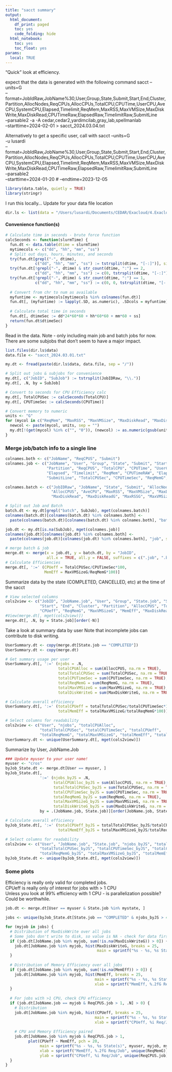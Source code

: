 ```yaml
---
title: "sacct summary"
output:
  html_document:
    df_print: paged
    toc: yes
    code_folding: hide
  html_notebook:
    toc: yes
    toc_float: yes
params:
  local: TRUE
---
```


"Quick" look at efficiency. 


expect that the data is generated with the following command
sacct --units=G \
      --format=JobIdRaw,JobName%30,User,Group,State,Submit,Start,End,Cluster,Partition,AllocNodes,ReqCPUs,AllocCPUs,TotalCPU,CPUTime,UserCPU,AveCPU,SystemCPU,Elapsed,Timelimit,ReqMem,MaxRSS,MaxVMSize,MaxDiskWrite,MaxDiskRead,CPUTimeRaw,ElapsedRaw,TimelimitRaw,SubmitLine \
      --parsable2 -a -A cedar,cedar2,yardimcilab,gray_lab,spellmanlab \
      --starttime=2024-02-01  > sacct_2024.03.04.txt

Alternatively to get a specific user, call with
sacct --units=G \
      -u lusardi \
      --format=JobIdRaw,JobName%30,User,Group,State,Submit,Start,End,Cluster,Partition,AllocNodes,ReqCPUs,AllocCPUs,TotalCPU,CPUTime,UserCPU,AveCPU,SystemCPU,Elapsed,Timelimit,ReqMem,MaxRSS,MaxVMSize,MaxDiskWrite,MaxDiskRead,CPUTimeRaw,ElapsedRaw,TimelimitRaw,SubmitLine \
      --parsable2 \
      --starttime=2024-01-20 
#      --endtime=2023-12-05


```r
library(data.table, quietly = TRUE)
library(stringr)
```

I run this locally... Update for your data file location
```r
dir.ls <- list(data = "/Users/lusardi/Documents/CEDAR/Exacloud/4.Exacloud Usage")
```

#### Convenience function(s)
```r
# Calculate time in seconds - brute force function
calcSeconds <- function(slurmTime) {
  fun.dt <- data.table(dtime = slurmTime)
  mytimecols <- c("dd", "hh", "mm", "ss")
  # Split out days, hours, minutes, and seconds
  try(fun.dt[grepl("-", dtime),
             c("dd", "hh", "mm", "ss") := tstrsplit(dtime, "[-:]")], silent = TRUE)
  try(fun.dt[!grepl("-", dtime) & str_count(dtime, ":") == 2,
             c("dd", "hh", "mm", "ss") := c(0, tstrsplit(dtime, "[-:]"))], silent = TRUE)
  try(fun.dt[!grepl("-", dtime) & str_count(dtime, ":") == 1,
             c("dd", "hh", "mm", "ss") := c(0, 0, tstrsplit(dtime, "[-:]"))], silent = TRUE)
  
  # Convert from chr to num as available
  myfuntime <- mytimecols[mytimecols %in% colnames(fun.dt)]
  fun.dt[, (myfuntime) := lapply(.SD, as.numeric), .SDcols = myfuntime]
  
  # Calculate total time in seconds
  fun.dt[, dtimeSec := dd*24*60*60 + hh*60*60 + mm*60 + ss]
  return(fun.dt$dtimeSec)
}
```

Read in the data. Note - only including main job and batch jobs for now. There are some subjobs that don't seem to have a major impact.

```r
list.files(dir.ls$data)
data.file <- "sacct_2024.03.01.txt"

my.dt <- fread(paste(dir.ls$data, data.file, sep = "/"))

# Split out jobs & subjobs for convenience
my.dt[, c("JobID", "SubJob") := tstrsplit(JobIDRaw, "\\.")]
my.dt[, .N, by = SubJob]

# Convert to seconds for CPU Efficiency calc
my.dt[, TotalCPUSec := calcSeconds(TotalCPU)]
my.dt[, CPUTimeSec := calcSeconds(CPUTime)]

# Convert memory to numeric
units <- "G"
for (mycol in c("ReqMem", "MaxRSS", "MaxVMSize", "MaxDiskRead", "MaxDiskWrite")) {
  newcol <- paste(mycol, units, sep = "")
  my.dt[!(get(mycol) %in% c("", "0")), (newcol) := as.numeric(gsub(units, "", get(mycol)))]
}
```

### Merge job/batch info to a single line

```r
colnames.both <- c("JobName", "ReqCPUS", "Submit")
colnames.job <- c("JobName", "User", "Group", "State", "Submit", "Start", "End", "Cluster",
                  "Partition", "ReqCPUS", "TotalCPU", "CPUTime", "UserCPU", "SystemCPU",
                  "Elapsed", "Timelimit", "ReqMem", "CPUTimeRAW", "ElapsedRaw", "TimelimitRaw",
                  "SubmitLine", "TotalCPUSec", "CPUTimeSec", "ReqMemG", "JobID")

colnames.batch <- c("JobIDRaw", "JobName", "State", "Submit", "AllocNodes", "ReqCPUS",
                    "AllocCPUS", "AveCPU", "MaxRSS", "MaxVMSize", "MaxDiskWrite", "MaxDiskWriteG",
                    "MaxDiskRead", "MaxDiskReadG", "MaxRSSG", "MaxVMSizeG", "JobID", "SubJob")

# Split out Job and Batch
batch.dt <- my.dt[grepl("batch", SubJob), mget(colnames.batch)]
colnames(batch.dt)[colnames(batch.dt) %in% colnames.both] <-
  paste(colnames(batch.dt)[colnames(batch.dt) %in% colnames.both], "batch", sep = ".")

job.dt <- my.dt[is.na(SubJob), mget(colnames.job)]
colnames(job.dt)[colnames(job.dt) %in% colnames.both] <-
  paste(colnames(job.dt)[colnames(job.dt) %in% colnames.both], "job", sep = ".")

# merge batch & job
merge.dt <- merge(x = job.dt, y = batch.dt, by = "JobID",
                  all.x = TRUE, all.y = FALSE, suffixes = c(".job", ".batch"))
# Calculate Efficiencies
merge.dt[, ':=' (CPUeff = TotalCPUSec/CPUTimeSec*100,
                 MemEff = MaxVMSizeG/ReqMemG*100)]
```

Summarize data by the state (COMPLETED, CANCELLED, etc) at the time of the sacct
```r
# View selected columns
cols2view <- c("JobID", "JobName.job", "User", "Group", "State.job", "Submit.job", "SubmitLine",
               "Start", "End", "Cluster", "Partition", "AllocCPUS", "TotalCPU", "CPUTime",
               "CPUeff", "ReqMemG", "MaxVMSizeG", "MemEff", "MaxDiskReadG", "MaxDiskWriteG")
#View(merge.dt[, mget(cols2view)])
merge.dt[, .N, by = State.job][order(-N)]
```

Take a look at summary data by user
Note that incomplete jobs can contribute to disk writing.

```r
UserSummary.dt <- copy(merge.dt[State.job == "COMPLETED"])
UserSummary.dt <- copy(merge.dt)

# Get summary usage per user
UserSummary.dt[, ':=' (njobs = .N,
                       totalCPUAlloc = sum(AllocCPUS, na.rm = TRUE),
                       totalTotalCPUSec = sum(TotalCPUSec, na.rm = TRUE),
                       totalCPUTimeSec = sum(CPUTimeSec, na.rm = TRUE),
                       totalReqMemG = sum(ReqMemG, na.rm = TRUE),
                       totalMaxVMSizeG = sum(MaxVMSizeG, na.rm = TRUE),
                       totalDiskWriteG = sum(MaxDiskWriteG, na.rm = TRUE)), by = User]

# Calculate overall efficiency 
UserSummary.dt[, ':=' (totalCPUeff = totalTotalCPUSec/totalCPUTimeSec*100,
                       totalMemEff = totalMaxVMSizeG/totalReqMemG*100)]

# Select columns for readability
cols2view <- c("User", "njobs", "totalCPUAlloc",
               "totalTotalCPUSec", "totalCPUTimeSec", "totalCPUeff",
               "totalReqMemG", "totalMaxVMSizeG", "totalMemEff", "totalDiskWriteG")
UserSummary.dt <- unique(UserSummary.dt[, mget(cols2view)])
```

Summarize by User, JobName.Job

```r
### Update myuser to your user name! 
myuser <- "cros"
byJob_State.dt <- merge.dt[User == myuser, ]
byJob_State.dt[,
               ':=' (njobs_byJS = .N,
                     totalCPUAlloc_byJS = sum(AllocCPUS, na.rm = TRUE),
                     totalTotalCPUSec_byJS = sum(TotalCPUSec, na.rm = TRUE),
                     totalCPUTimeSec_byJS = sum(CPUTimeSec, na.rm = TRUE),
                     totalReqMemG_byJS = sum(ReqMemG, na.rm = TRUE),
                     totalMaxVMSizeG_byJS = sum(MaxVMSizeG, na.rm = TRUE),
                     totalDiskWriteG_byJS = sum(MaxDiskWriteG, na.rm = TRUE)),
               by = .(JobName.job, State.job)][order(JobName.job, State.job)]

# Calculate overall efficiency 
byJob_State.dt[, ':=' (totalCPUeff_byJS = totalTotalCPUSec_byJS/totalCPUTimeSec_byJS*100,
                       totalMemEff_byJS = totalMaxVMSizeG_byJS/totalReqMemG_byJS*100)]

# Select columns for readability
cols2view <- c("User", "JobName.job", "State.job", "njobs_byJS", "totalCPUAlloc_byJS",
               "totalTotalCPUSec_byJS", "totalCPUTimeSec_byJS", "totalCPUeff_byJS",
               "totalReqMemG_byJS", "totalMaxVMSizeG_byJS", "totalMemEff_byJS", "totalDiskWriteG_byJS")
byJob_State.dt <- unique(byJob_State.dt[, mget(cols2view)])
```

### Some plots
Efficiency is really only valid for completed jobs.        
CPUeff is really only of interest for jobs with > 1 CPU        
Unless you look at 99% efficiency with 1 CPU - is parallelization possible? Could be worthwhile.

```r
job.dt <- merge.dt[User == myuser & State.job %in% mystate, ]

jobs <- unique(byJob_State.dt[State.job == "COMPLETED" & njobs_byJS > 4, JobName.job])

for (myjob in jobs) {
  # Distribution of MaxDiskWrite over all jobs
  # Some jobs don't write to disk, so value is NA - check for data first.
  if (job.dt[JobName.job %in% myjob, sum(!is.na(MaxDiskWriteG)) > 0]) {
    job.dt[JobName.job %in% myjob, hist(MaxDiskWriteG, breaks = 25,
                                        main = sprintf("%s - %s, %s State(s)", myuser, myjob, mystate))]
  }
  
  # Distribution of Memory Efficiency over all jobs
  if (job.dt[JobName.job %in% myjob, sum(!is.na(MemEff)) > 0]) {
    job.dt[JobName.job %in% myjob, hist(MemEff, breaks = 25,
                                       main = sprintf("%s - %s, %s State(s)", myuser, myjob, mystate),
                                       xlab = sprintf("MemEff, %.2fG Req/Job", unique(ReqMemG)))]
  }
  
  # For jobs with >1 CPU, check CPU efficiency
  if (job.dt[JobName.job == myjob & ReqCPUS.job > 1, .N] > 0) {
    # Distribution
    job.dt[JobName.job %in% myjob, hist(CPUeff, breaks = 25,
                                       main = sprintf("%s - %s, %s State(s)", myuser, myjob, mystate),
                                       xlab = sprintf("CPUeff, %i Req/Job", unique(ReqCPUS.job)))]
    
    # CPU and Memory Efficiency paired
    job.dt[JobName.job %in% myjob & ReqCPUS.job > 1,
          plot(CPUeff ~ MemEff, pch = 20,
               main = sprintf("%s - %s, %s State(s)", myuser, myjob, mystate),
               xlab = sprintf("MemEff, %.2fG Req/Job", unique(ReqMemG)),
               ylab = sprintf("CPUeff, %i Req/Job", unique(ReqCPUS.job)))]
  }
}
```
